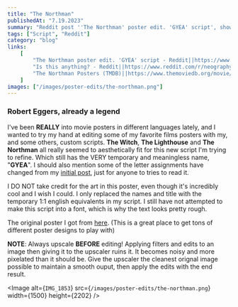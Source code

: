 ```yaml
---
title: "The Northman"
publishedAt: "7.19.2023"
summary: "Reddit post ''The Northman' poster edit. 'GYEA' script', showing a couple of movie poster edits."
tags: ["Script", "Reddit"]
category: "blog"
links:
    [
        "The Northman poster edit. 'GYEA' script - Reddit||https://www.reddit.com/r/neography/comments/153tw4k/the_northman_poster_edit_gyea_script/?utm_source=share&utm_medium=web2x&context=3",
        "Is this anything? - Reddit||https://www.reddit.com/r/neography/comments/13wk0t6/is_this_anything/?utm_source=share&utm_medium=web2x&context=3",
        "The Northman Posters (TMDB)||https://www.themoviedb.org/movie/639933-the-northman/images/posters?language=en-US",
    ]
images: ["/images/poster-edits/the-northman.png"]
---
```


### Robert Eggers, already a legend

I've been **REALLY** into movie posters in different languages lately, and I wanted to try my hand at editing some of my favorite films posters with my, and some others, custom scripts. **The Witch**, **The Lighthouse** and **The Northman** all really seemed to aesthetically fit for this new script I'm trying to refine. Which still has the VERY temporary and meaningless name, "**GYEA**". I should also mention some of the letter assignments have changed from my [initial post](https://www.reddit.com/r/neography/comments/13wk0t6/is_this_anything/?utm_source=share&utm_medium=web2x&context=3), just for anyone to tries to read it.

I DO NOT take credit for the art in this poster, even though it's incredibly cool and I wish I could. I only replaced the names and title with the temporary 1:1 english equivalents in my script. I still have not attempted to make this script into a font, which is why the text looks pretty rough.

The original poster I got from [here](https://www.themoviedb.org/movie/639933-the-northman/images/posters?language=en-US). (This is a great place to get tons of different poster designs to play with)

**NOTE**: Always upscale **BEFORE** editing! Applying filters and edits to an image then giving it to the upscaler ruins it. It becomes noisy and more pixelated than it should be. Give the upscaler the cleanest orignal image possible to maintain a smooth ouput, then apply the edits with the end result.

<Image
	alt={`IMG_1853`}
	src={`/images/poster-edits/the-northman.png`}
	width={1500}
	height={2202}
/>

